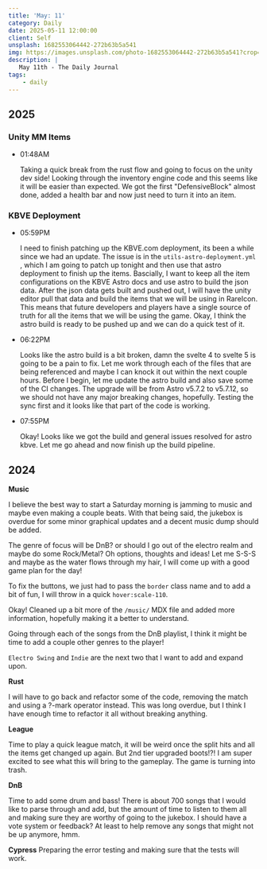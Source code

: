 ```yaml
---
title: 'May: 11'
category: Daily
date: 2025-05-11 12:00:00
client: Self
unsplash: 1682553064442-272b63b5a541
img: https://images.unsplash.com/photo-1682553064442-272b63b5a541?crop=entropy&cs=srgb&fm=jpg&ixid=MnwzNjM5Nzd8MHwxfHJhbmRvbXx8fHx8fHx8fDE2ODE3NDg2ODY&ixlib=rb-4.0.3&q=85
description: |
   May 11th - The Daily Journal
tags:
    - daily
---
```


## 2025

### Unity MM Items

-   01:48AM

    Taking a quick break from the rust flow and going to focus on the unity dev side!
    Looking through the inventory engine code and this seems like it will be easier than expected.
    We got the first "DefensiveBlock" almost done, added a health bar and now just need to turn it into an item.
    

### KBVE Deployment

-   05:59PM

    I need to finish patching up the KBVE.com deployment, its been a while since we had an update.
    The issue is in the `utils-astro-deployment.yml` , which I am going to patch up tonight and then use that astro deployment to finish up the items.
    Bascially, I want to keep all the item configurations on the KBVE Astro docs and use astro to build the json data.
    After the json data gets built and pushed out, I will have the unity editor pull that data and build the items that we will be using in RareIcon.
    This means that future developers and players have a single source of truth for all the items that we will be using the game.
    Okay, I think the astro build is ready to be pushed up and we can do a quick test of it.

-   06:22PM

    Looks like the astro build is a bit broken, damn the svelte 4 to svelte 5 is going to be a pain to fix.
    Let me work through each of the files that are being referenced and maybe I can knock it out within the next couple hours.
    Before I begin, let me update the astro build and also save some of the CI changes.
    The upgrade will be from Astro v5.7.2 to v5.7.12, so we should not have any major breaking changes, hopefully.
    Testing the sync first and it looks like that part of the code is working.

-   07:55PM

    Okay! Looks like we got the build and general issues resolved for astro kbve.
    Let me go ahead and now finish up the build pipeline.


## 2024

**Music**

I believe the best way to start a Saturday morning is jamming to music and maybe even making a couple beats.
With that being said, the jukebox is overdue for some minor graphical updates and a decent music dump should be added.

The genre of focus will be DnB? or should I go out of the electro realm and maybe do some Rock/Metal?
Oh options, thoughts and ideas! Let me S-S-S and maybe as the water flows through my hair, I will come up with a good game plan for the day!

To fix the buttons, we just had to pass the `border` class name and to add a bit of fun, I will throw in a quick `hover:scale-110`.

Okay! Cleaned up a bit more of the `/music/` MDX file and added more information, hopefully making it a better to understand.

Going through each of the songs from the DnB playlist, I think it might be time to add a couple other genres to the player!

`Electro Swing` and `Indie` are the next two that I want to add and expand upon.


**Rust**

I will have to go back and refactor some of the code, removing the match and using a ?-mark operator instead.
This was long overdue, but I think I have enough time to refactor it all without breaking anything.

**League**

Time to play a quick league match, it will be weird once the split hits and all the items get changed up again.
But 2nd tier upgraded boots!?! I am super excited to see what this will bring to the gameplay.
The game is turning into trash.

**DnB**

Time to add some drum and bass!
There is about 700 songs that I would like to parse through and add, but the amount of time to listen to them all and making sure they are worthy of going to the jukebox.
I should have a vote system or feedback? At least to help remove any songs that might not be up anymore, hmm.

**Cypress**
Preparing the error testing and making sure that the tests will work.